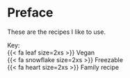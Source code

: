 # Preface {.unnumbered}

These are the recipes I like to use.

Key:   
{{< fa leaf size=2xs >}} Vegan    
{{< fa snowflake size=2xs >}} Freezable   
{{< fa heart size=2xs >}} Family recipe
